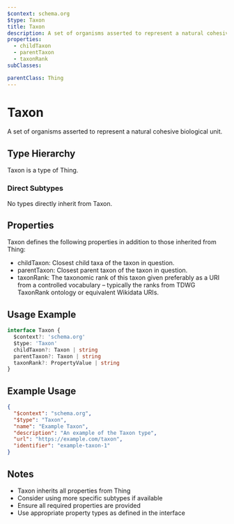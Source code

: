 ```yaml
---
$context: schema.org
$type: Taxon
title: Taxon
description: A set of organisms asserted to represent a natural cohesive biological unit.
properties:
  - childTaxon
  - parentTaxon
  - taxonRank
subClasses:

parentClass: Thing
---
```


# Taxon

A set of organisms asserted to represent a natural cohesive biological unit.

## Type Hierarchy

Taxon is a type of Thing.

### Direct Subtypes

No types directly inherit from Taxon.

## Properties

Taxon defines the following properties in addition to those inherited from Thing:

- childTaxon: Closest child taxa of the taxon in question.
- parentTaxon: Closest parent taxon of the taxon in question.
- taxonRank: The taxonomic rank of this taxon given preferably as a URI from a controlled vocabulary – typically the ranks from TDWG TaxonRank ontology or equivalent Wikidata URIs.

## Usage Example

```typescript
interface Taxon {
  $context?: 'schema.org'
  $type: 'Taxon'
  childTaxon?: Taxon | string
  parentTaxon?: Taxon | string
  taxonRank?: PropertyValue | string
}
```

## Example Usage

```json
{
  "$context": "schema.org",
  "$type": "Taxon",
  "name": "Example Taxon",
  "description": "An example of the Taxon type",
  "url": "https://example.com/taxon",
  "identifier": "example-taxon-1"
}
```

## Notes

- Taxon inherits all properties from Thing
- Consider using more specific subtypes if available
- Ensure all required properties are provided
- Use appropriate property types as defined in the interface
